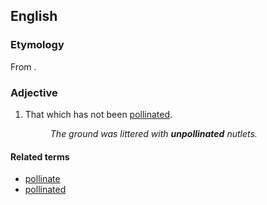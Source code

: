 ==English==

===Etymology===
From {{prefix|un|pollinated}}.

===Adjective===
{{en-adj}}

# That which has not been [[pollinated]].
#: ''The ground was littered with '''unpollinated''' nutlets.''

====Related terms====
*[[pollinate]]
*[[pollinated]]